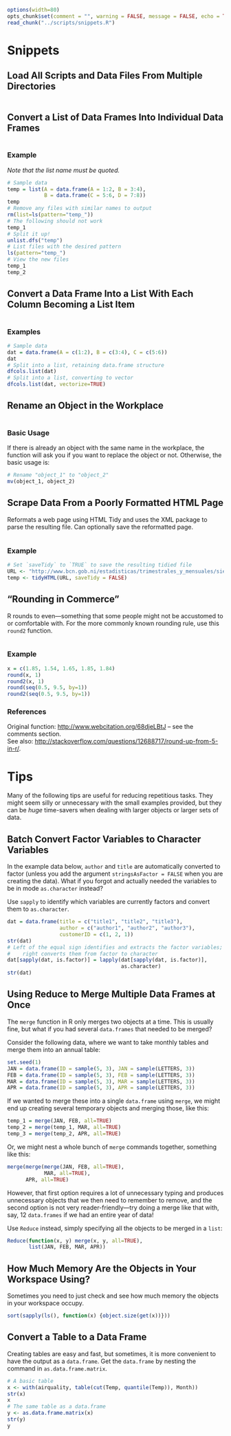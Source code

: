 
```r
options(width=80)
opts_chunk$set(comment = "", warning = FALSE, message = FALSE, echo = TRUE, tidy = FALSE, size="small")
read_chunk("../scripts/snippets.R")
```

\part{Snippets and Tips}

# Snippets

## Load All Scripts and Data Files From Multiple Directories

```r
```

## Convert a List of Data Frames Into Individual Data Frames

```r
```

### Example

*Note that the list name must be quoted.*

```r
# Sample data
temp = list(A = data.frame(A = 1:2, B = 3:4), 
            B = data.frame(C = 5:6, D = 7:8))
temp
# Remove any files with similar names to output
rm(list=ls(pattern="temp_"))
# The following should not work
temp_1
# Split it up!
unlist.dfs("temp")
# List files with the desired pattern
ls(pattern="temp_")
# View the new files
temp_1
temp_2
```

## Convert a Data Frame Into a List With Each Column Becoming a List Item

```r
```

### Examples

```r
# Sample data
dat = data.frame(A = c(1:2), B = c(3:4), C = c(5:6))
dat
# Split into a list, retaining data.frame structure
dfcols.list(dat)
# Split into a list, converting to vector
dfcols.list(dat, vectorize=TRUE)
```

## Rename an Object in the Workplace

```r
```

### Basic Usage

If there is already an object with the same name in the workplace, the function will ask you if you want to replace the object or not. Otherwise, the basic usage is:

```r
# Rename "object_1" to "object_2"
mv(object_1, object_2)
```

## Scrape Data From a Poorly Formatted HTML Page

Reformats a web page using HTML Tidy and uses the XML package to parse the resulting file. Can optionally save the reformatted page.

```r
```

### Example

```r
# Set `saveTidy` to `TRUE` to save the resulting tidied file
URL <- "http://www.bcn.gob.ni/estadisticas/trimestrales_y_mensuales/siec/datos/4.IMAE.htm"
temp <- tidyHTML(URL, saveTidy = FALSE)
```

## "Rounding in Commerce"

R rounds to even---something that some people might not be accustomed to or comfortable with. For the more commonly known rounding rule, use this `round2` function.

```r
```

### Example

```r
x = c(1.85, 1.54, 1.65, 1.85, 1.84)
round(x, 1)
round2(x, 1)
round(seq(0.5, 9.5, by=1))
round2(seq(0.5, 9.5, by=1))
```

### References

Original function: [http://www.webcitation.org/68djeLBtJ](http://www.webcitation.org/68djeLBtJ) -- see the comments section.    
See also: [http://stackoverflow.com/questions/12688717/round-up-from-5-in-r/](http://stackoverflow.com/questions/12688717/round-up-from-5-in-r/).

\newpage

# Tips

Many of the following tips are useful for reducing repetitious tasks. They might seem silly or unnecessary with the small examples provided, but they can be *huge* time-savers when dealing with larger objects or larger sets of data.

## Batch Convert Factor Variables to Character Variables

In the example data below, `author` and `title` are automatically converted to factor (unless you add the argument `stringsAsFactor = FALSE` when you are creating the data). What if you forgot and actually needed the variables to be in mode `as.character` instead?

Use `sapply` to identify which variables are currently factors and convert them to `as.character`.

```r
dat = data.frame(title = c("title1", "title2", "title3"),
                 author = c("author1", "author2", "author3"),
                 customerID = c(1, 2, 1))
str(dat)
# Left of the equal sign identifies and extracts the factor variables;
#    right converts them from factor to character
dat[sapply(dat, is.factor)] = lapply(dat[sapply(dat, is.factor)], 
                                     as.character)
str(dat)
```

## Using Reduce to Merge Multiple Data Frames at Once

The `merge` function in R only merges two objects at a time. This is usually fine, but what if you had several `data.frames` that needed to be merged?

Consider the following data, where we want to take monthly tables and merge them into an annual table:

```r
set.seed(1)
JAN = data.frame(ID = sample(5, 3), JAN = sample(LETTERS, 3))
FEB = data.frame(ID = sample(5, 3), FEB = sample(LETTERS, 3))
MAR = data.frame(ID = sample(5, 3), MAR = sample(LETTERS, 3))
APR = data.frame(ID = sample(5, 3), APR = sample(LETTERS, 3))
```

If we wanted to merge these into a single `data.frame` using `merge`, we might end up creating several temporary objects and merging those, like this:

```r
temp_1 = merge(JAN, FEB, all=TRUE)
temp_2 = merge(temp_1, MAR, all=TRUE)
temp_3 = merge(temp_2, APR, all=TRUE)
```

Or, we might nest a whole bunch of `merge` commands together, something like this:

```r
merge(merge(merge(JAN, FEB, all=TRUE), 
            MAR, all=TRUE), 
      APR, all=TRUE)
```

However, that first option requires a lot of unnecessary typing and produces unnecessary objects that we then need to remember to remove, and the second option is not very reader-friendly---try doing a merge like that with, say, 12 `data.frames` if we had an entire year of data!

Use `Reduce` instead, simply specifying all the objects to be merged in a `list`:

```r
Reduce(function(x, y) merge(x, y, all=TRUE), 
       list(JAN, FEB, MAR, APR))
```

## How Much Memory Are the Objects in Your Workspace Using?

Sometimes you need to just check and see how much memory the objects in your workspace occupy.

```r
sort(sapply(ls(), function(x) {object.size(get(x))}))
```

## Convert a Table to a Data Frame

Creating tables are easy and fast, but sometimes, it is more convenient to have the output as a `data.frame`. Get the `data.frame` by nesting the command in `as.data.frame.matrix`.

```r
# A basic table
x <- with(airquality, table(cut(Temp, quantile(Temp)), Month))
str(x)
x
# The same table as a data.frame
y <- as.data.frame.matrix(x)
str(y)
y
```

